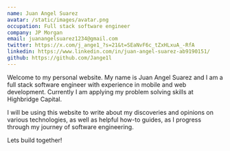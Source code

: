```yaml
---
name: Juan Angel Suarez
avatar: /static/images/avatar.png
occupation: Full stack software engineer
company: JP Morgan
email: juanangelsuarez1234@gmail.com
twitter: https://x.com/j_ange1_?s=21&t=SEaNvF6c_tZxHLxuA_-RfA
linkedin: https://www.linkedin.com/in/juan-angel-suarez-ab9190151/
github: https://github.com/Jange1l
---
```


Welcome to my personal website. My name is Juan Angel Suarez and I am a full stack software engineer with experience in mobile and web development. Currently I am applying my problem solving skills at Highbridge Capital.

I will be using this website to write about my discoveries and opinions on various technologies, as well as helpful how-to guides, as I progress through my journey of software engineering.

Lets build together!
